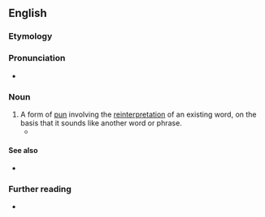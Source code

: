 ==English==

===Etymology===
{{blend|en|daffy|definition|t1=mad; eccentric}}

===Pronunciation===
* {{homophones|en|definition}}

===Noun===
{{examples|examples=
* ''apéritif'': A set of dentures. (a-pair-of-teeth)
* ''buccaneer'': Too much to pay for corn. (buck-an-ear)
* ''propaganda'': A gentlemanly goose. (proper-gander)
}}
{{en-noun}}

# A form of [[pun]] involving the [[reinterpretation]] of an existing word, on the basis that it sounds like another word or phrase.
#* {{quote-book|en|author=Gyles Daubeney Brandreth|title=The Joy of Lex: How to Have Fun with 860,341,500 Words|year=1983|publisher=Quill|page=269|pageurl=https://books.google.com/books?id=n7UAS-H7ml4C&q=%22Daffynitions%22&dq=%22Daffynitions%22&hl=&cd=2&source=gbs_api|isbn=978-0-688-01397-4|passage='''Daffynitions''' appear in fictionaries, not dictionaries, and they add hidden dimensions to the words they describe.}}

====See also====
* {{l|en|mondegreen}}

===Further reading===
* {{pedia}}